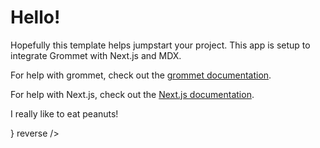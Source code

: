 
# Hello!

Hopefully this template helps jumpstart your project. This app is
setup to integrate Grommet with Next.js and MDX.

For help with grommet, check out the [grommet documentation](https://v2.grommet.io/).
  

For help with Next.js, check out the [Next.js documentation](https://nextjs.org/docs/getting-started).

I really like to eat peanuts!

<Link href="/secondpage" passHref>
  <Anchor label="Second page" icon={<FormNext />} reverse />
</Link>
